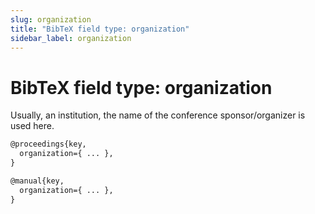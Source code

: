 ```yaml
---
slug: organization
title: "BibTeX field type: organization"
sidebar_label: organization
---
```


# BibTeX field type: organization

Usually, an institution, the name of the conference sponsor/organizer is used here.

```tex
@proceedings{key,
  organization={ ... },
}

@manual{key,
  organization={ ... },
}
```
